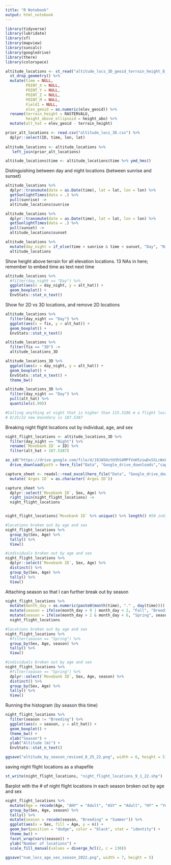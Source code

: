 ---
title: "R Notebook"
output: html_notebook
---

```{r}
library(tidyverse)
library(lubridate)
library(sf)
library(mapview)
library(suncalc)
library(googledrive)
library(there)
library(colorspace)
```

```{r}
altitude_locations <- st_read("altitude_locs_3D_geoid_terrain_height_8_25_22.shp") %>%
  st_drop_geometry() %>%
  mutate(time = NULL,
         POINT_X = NULL,
         POINT_Y = NULL,
         POINT_Z = NULL,
         POINT_M = NULL,
         Field1 = NULL,
         elev_geoid = as.numeric(elev_geoid)) %>%
  rename(terrain_height = RASTERVALU,
         height_above_ellipsoid = height_abo) %>%
  mutate(alt_hat = elev_geoid - terrain_height)

prior_alt_locations <- read.csv("altitude_locs_3D.csv") %>%
  dplyr::select(ID, time, lon, lat)
  
altitude_locations <- altitude_locations %>%
   left_join(prior_alt_locations)

altitude_locations$time <- altitude_locations$time %>% ymd_hms() 
```

Distinguishing between day and night locations (between sunrise and sunset)
```{r}
altitude_locations %>%
  dplyr::transmute(date = as.Date(time), lat = lat, lon = lon) %>%
  getSunlightTimes(data = .) %>%
  pull(sunrise) -> 
  altitude_locations$sunrise

altitude_locations %>%
  dplyr::transmute(date = as.Date(time), lat = lat, lon = lon) %>%
  getSunlightTimes(data = .) %>%
  pull(sunset) -> 
  altitude_locations$sunset

altitude_locations %>%
  mutate(day_night = if_else(time > sunrise & time < sunset, "Day", "Night")) ->
  altitude_locations
```

Show height above terrain for all elevation locations. 13 NAs in here; remember to embed time as text next time
```{r}
altitude_locations %>%
  #filter(day_night == "Day") %>%
  ggplot(aes(x = day_night, y = alt_hat)) +
  geom_boxplot() +
  EnvStats::stat_n_text()
```

Show for 2D vs 3D locations, and remove 2D locations
```{r}
altitude_locations %>%
  filter(day_night == "Day") %>%
  ggplot(aes(x = fix, y = alt_hat)) +
  geom_boxplot() +
  EnvStats::stat_n_text()

altitude_locations %>%
  filter(fix == "3D") ->
  altitude_locations_3D
```

```{r}
altitude_locations_3D %>%
  ggplot(aes(x = day_night, y = alt_hat)) +
  geom_boxplot() +
  EnvStats::stat_n_text() + 
  theme_bw()
```

```{r}
altitude_locations_3D %>%
  filter(day_night == "Day") %>%
  pull(alt_hat) %>%
  quantile(c(.99))

#Calling anything at night that is higher than 115.3186 m a flight location
# 8/25/22 new boundary is 107.5387 
```

Breaking night flight locations out by individual, age, and sex
```{r}
night_flight_locations <- altitude_locations_3D %>%
  filter(day_night == "Night") %>%
  rename(`Movebank ID` = ID) %>%
  filter(alt_hat > 107.5387)

as_id("https://drive.google.com/file/d/19JA5OztH3hS4MPfVnH5zswDxSSLcWxL3/view?usp=sharing") %>%
  drive_download(path = here_file("Data", "Google_drive_downloads","capture_sheet.xlsx"), overwrite = TRUE)

capture_sheet <- readxl::read_excel(here_file("Data", "Google_drive_downloads","capture_sheet.xlsx"), col_types = c("text", "text", "date", "numeric", "numeric", "numeric", "numeric", "text", "text", "text", "text", "text", "text", "numeric", "numeric", "numeric", "numeric", "numeric", "text", "text", "text", "text")) %>%
  mutate(`Argos ID` = as.character(`Argos ID`))

capture_sheet %>%
  dplyr::select(`Movebank ID`, Sex, Age) %>%
  right_join(night_flight_locations) ->
  night_flight_locations


night_flight_locations$`Movebank ID` %>% unique() %>% length() #50 individuals #8/25/2022 72 individuals

#locations broken out by age and sex
night_flight_locations %>%
  group_by(Sex, Age) %>%
  tally() %>%
  View()

#individuals broken out by age and sex
night_flight_locations %>%
  dplyr::select(`Movebank ID`, Sex, Age) %>%
  distinct() %>%
  group_by(Sex, Age) %>%
  tally() %>%
  View()

```

Attaching season so that I can further break out by season
```{r}
night_flight_locations %>%
  mutate(month_day = as.numeric(paste0(month(time), "." , day(time)))) %>%
  mutate(season = ifelse(month_day > 9 | month_day < 2, "Fall", "Breeding")) %>%
  mutate(season = ifelse(month_day > 2 & month_day < 6, "Spring", season)) ->
  night_flight_locations

#locations broken out by age and sex
night_flight_locations %>%
  #filter(season == "Spring") %>%
  group_by(Sex, Age, season) %>%
  tally() %>%
  View()

#individuals broken out by age and sex
night_flight_locations %>%
  #filter(season == "Spring") %>%
  dplyr::select(`Movebank ID`, Sex, Age, season) %>%
  distinct() %>%
  group_by(Sex, Age) %>%
  tally() %>%
  View()
```

Running the histogram (by season this time)
```{r}
night_flight_locations %>%
  filter(season != "Breeding") %>% 
  ggplot(aes(x = season, y = alt_hat)) +
  geom_boxplot() +
  theme_bw() +
  xlab("Season") +
  ylab("Altitude (m)") +
  EnvStats::stat_n_text()

ggsave("altitude_by_season_revised_8_25_22.png", width = 6, height = 5)
```


saving night flight locations as a shapefile
```{r}
st_write(night_flight_locations, "night_flight_locations_9_1_22.shp")
```

Barplot with the # of night flight locations in each season broken out by age and sex
```{r}
night_flight_locations %>%
  mutate(Age = recode(Age, "AHY" = "Adult", "ASY" = "Adult", "HY" = "Young", "SY" = "Young")) %>%
  group_by(Sex, Age, season) %>%
  tally() %>%
  mutate(season = recode(season, "Breeding" = "Summer")) %>%
  ggplot(aes(x = Sex, fill = Age, y = n)) +
  geom_bar(position = "dodge", color = "black", stat = "identity") +
  theme_bw() +
  facet_wrap(vars(season)) +
  ylab("Number of locations") +
  scale_fill_manual(values = diverge_hcl(2, c = 130))

ggsave("num_locs_age_sex_season_2022.png", width = 7, height = 5)
```

